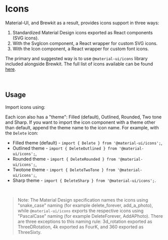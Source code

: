 

<Meta title="Documentation|Icons" />


# Icons

Material-UI, and Brewkit as a result, provides icons support in three ways:

1. Standardized Material Design icons exported as React components (SVG icons).
2. With the SvgIcon component, a React wrapper for custom SVG icons.
3. With the Icon component, a React wrapper for custom font icons.

The primary and suggested way is to use `@material-ui/icons` library included alongside Brewkit. The full list of icons
available can be found [here](https://material-ui.com/components/material-icons/).

<br />

## Usage

Import icons using:

<Source code="import { AccessAlarm, ThreeDRotation } from '@material-ui/icons';" />

Each icon also has a "theme": Filled (default), Outlined, Rounded, Two tone and Sharp. If you want to import the icon
component with a theme other than default, append the theme name to the icon name. For example, with the `Delete` icon:

- Filled theme (default) - `import { Delete } from '@material-ui/icons';`,
- Outlined theme  - `import { DeleteOutlined } from '@material-ui/icons';`,
- Rounded theme  - `import { DeleteRounded } from '@material-ui/icons';`,
- Twotone theme  - `import { DeleteTwoTone } from '@material-ui/icons';`,
- Sharp theme  - `import { DeleteSharp } from '@material-ui/icons';`.

<br />

> Note: The Material Design specification names the icons using "snake_case" naming (for example delete_forever,
> add_a_photo), while `@material-ui/icons` exports the respective icons using "PascalCase" naming (for example
> DeleteForever, AddAPhoto). There are three exceptions to this naming rule: 3d_rotation exported as ThreeDRotation, 4k
> exported as FourK, and 360 exported as ThreeSixty.
